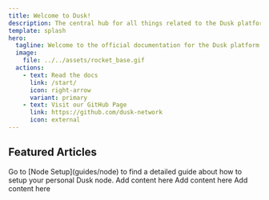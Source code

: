 ```yaml
---
title: Welcome to Dusk! 
description: The central hub for all things related to the Dusk platform.
template: splash
hero:
  tagline: Welcome to the official documentation for the Dusk platform!
  image:
    file: ../../assets/rocket_base.gif
  actions:
    - text: Read the docs 
      link: /start/
      icon: right-arrow
      variant: primary
    - text: Visit our GitHub Page 
      link: https://github.com/dusk-network
      icon: external
---
```



## Featured Articles 

<CardGrid>
	<Card title="Node Setup" icon="pencil">
		Go to [Node Setup](guides/node) to find a detailed guide about how to setup your personal Dusk node.
	</Card>
	<Card title="Citadel" icon="add-document">
	    Add content here
	</Card>
	<Card title="Economic Model" icon="setting">
	    Add content here
	</Card>
	<Card title="Roadmap" icon="open-book">
	    Add content here
	</Card>
</CardGrid>
